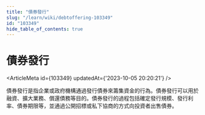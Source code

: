 ```yaml
---
title: "債券發行"
slug: "/learn/wiki/debtoffering-103349"
id: "103349"
hide_table_of_contents: true
---
```



# 債券發行

<ArticleMeta id={103349} updatedAt={'2023-10-05 20:20:21'} />
<div className='border-solid border-b border-t-0 my-4 border-[var(--ifm-color-gray-300)]' />

債券發行是指企業或政府機構通過發行債券來籌集資金的行為。債券發行可以用於融資、擴大業務、償還債務等目的。債券發行的過程包括確定發行規模、發行利率、債券期限等，並通過公開招標或私下協商的方式向投資者出售債券。
